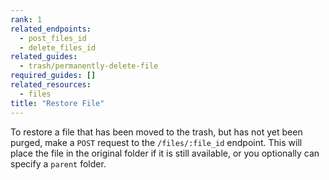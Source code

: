 ```yaml
---
rank: 1
related_endpoints:
  - post_files_id
  - delete_files_id
related_guides:
  - trash/permanently-delete-file
required_guides: []
related_resources:
  - files
title: "Restore File"
---
```

To restore a file that has been moved to the trash, but has not yet been
purged, make a `POST` request to the `/files/:file_id` endpoint. This will
place the file in the original folder if it is still available, or you
optionally can specify a `parent` folder.

<Samples id='post_files_id' />
